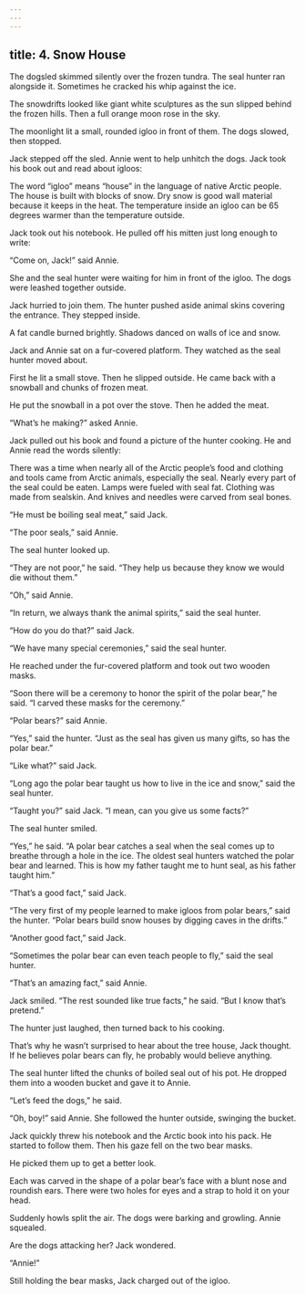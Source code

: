 ```yaml
---
---
---
```

title: 4. Snow House
---



The dogsled skimmed silently over the frozen tundra. The seal hunter ran alongside it. Sometimes he cracked his whip against the ice.

The snowdrifts looked like giant white sculptures as the sun slipped behind the frozen hills. Then a full orange moon rose in the sky.

The moonlight lit a small, rounded igloo in front of them. The dogs slowed, then stopped.



Jack stepped off the sled. Annie went to help unhitch the dogs. Jack took his book out and read about igloos:

The word “igloo” means “house” in the language of native Arctic people. The house is built with blocks of snow. Dry snow is good wall material because it keeps in the heat. The temperature inside an igloo can be 65 degrees warmer than the temperature outside.



Jack took out his notebook. He pulled off his mitten just long enough to write:



“Come on, Jack!” said Annie.

She and the seal hunter were waiting for him in front of the igloo. The dogs were leashed together outside.

Jack hurried to join them. The hunter pushed aside animal skins covering the entrance. They stepped inside.

A fat candle burned brightly. Shadows danced on walls of ice and snow.

Jack and Annie sat on a fur-covered platform. They watched as the seal hunter moved about.

First he lit a small stove. Then he slipped outside. He came back with a snowball and chunks of frozen meat.

He put the snowball in a pot over the stove. Then he added the meat.

“What’s he making?” asked Annie.

Jack pulled out his book and found a picture of the hunter cooking. He and Annie read the words silently:

There was a time when nearly all of the Arctic people’s food and clothing and tools came from Arctic animals, especially the seal. Nearly every part of the seal could be eaten. Lamps were fueled with seal fat. Clothing was made from sealskin. And knives and needles were carved from seal bones.



“He must be boiling seal meat,” said Jack.

“The poor seals,” said Annie.

The seal hunter looked up.

“They are not poor,” he said. “They help us because they know we would die without them.”

“Oh,” said Annie.

“In return, we always thank the animal spirits,” said the seal hunter.

“How do you do that?” said Jack.

“We have many special ceremonies,” said the seal hunter.

He reached under the fur-covered platform and took out two wooden masks.



“Soon there will be a ceremony to honor the spirit of the polar bear,” he said. “I carved these masks for the ceremony.”

“Polar bears?” said Annie.

“Yes,” said the hunter. “Just as the seal has given us many gifts, so has the polar bear.”

“Like what?” said Jack.

“Long ago the polar bear taught us how to live in the ice and snow,” said the seal hunter.

“Taught you?” said Jack. “I mean, can you give us some facts?”

The seal hunter smiled.

“Yes,” he said. “A polar bear catches a seal when the seal comes up to breathe through a hole in the ice. The oldest seal hunters watched the polar bear and learned. This is how my father taught me to hunt seal, as his father taught him.”

“That’s a good fact,” said Jack.

“The very first of my people learned to make igloos from polar bears,” said the hunter. “Polar bears build snow houses by digging caves in the drifts.”

“Another good fact,” said Jack.

“Sometimes the polar bear can even teach people to fly,” said the seal hunter.

“That’s an amazing fact,” said Annie.

Jack smiled. “The rest sounded like true facts,” he said. “But I know that’s pretend.”

The hunter just laughed, then turned back to his cooking.

That’s why he wasn’t surprised to hear about the tree house, Jack thought. If he believes polar bears can fly, he probably would believe anything.

The seal hunter lifted the chunks of boiled seal out of his pot. He dropped them into a wooden bucket and gave it to Annie.

“Let’s feed the dogs,” he said.

“Oh, boy!” said Annie. She followed the hunter outside, swinging the bucket.

Jack quickly threw his notebook and the Arctic book into his pack. He started to follow them. Then his gaze fell on the two bear masks.

He picked them up to get a better look.

Each was carved in the shape of a polar bear’s face with a blunt nose and roundish ears. There were two holes for eyes and a strap to hold it on your head.

Suddenly howls split the air. The dogs were barking and growling. Annie squealed.

Are the dogs attacking her? Jack wondered.

“Annie!”

Still holding the bear masks, Jack charged out of the igloo.